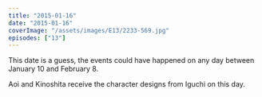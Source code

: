 ```yaml
---
title: "2015-01-16"
date: "2015-01-16"
coverImage: "/assets/images/E13/2233-569.jpg"
episodes: ["13"]
---
```


<Alert>
  <Calendar />
  <AlertDescription>
    This date is a guess, the events could have happened on any day between
    January 10 and February 8.
  </AlertDescription>
</Alert>

Aoi and Kinoshita receive the character designs from Iguchi on this day.
